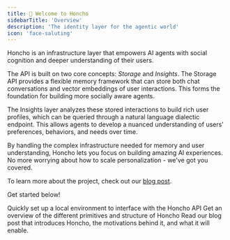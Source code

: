 ```yaml
---
title: 🫡 Welcome to Honcho
sidebarTitle: 'Overview'
description: 'The identity layer for the agentic world'
icon: 'face-saluting'
---
```


<Snippet file="overview-shields.mdx" />

Honcho is an infrastructure layer that empowers AI agents with social cognition and deeper understanding of their users.

The API is built on two core concepts: *Storage* and *Insights*. The Storage API provides a flexible memory framework that can store both chat conversations and vector embeddings of user interactions. This forms the foundation for building more socially aware agents.

The Insights layer analyzes these stored interactions to build rich user profiles, which can be queried through a natural language dialectic endpoint. This allows agents to develop a nuanced understanding of users' preferences, behaviors, and needs over time.

By handling the complex infrastructure needed for memory and user understanding, Honcho lets you focus on building amazing AI experiences. No more worrying about how to scale personalization - we've got you covered.

To learn more about the project, check out our [blog
post](https://blog.plasticlabs.ai/blog/A-Simple-Honcho-Primer).

Get started below!

<CardGroup cols={3}>
  <Card
    title="Quickstart"
    icon="bolt"
    href="/getting-started/quickstart"
  >
    Quickly set up a local environment to interface with the Honcho API
  </Card>
  <Card
    title="Architecture"
    icon="building"
    href="/getting-started/architecture"
  >
    Get an overview of the different primitives and structure of Honcho
  </Card>
  <Card
    title="Honcho Primer"
    icon="scroll"
    href="https://blog.plasticlabs.ai/blog/A-Simple-Honcho-Primer"
  >
    Read our blog post that introduces Honcho, the motivations behind it, and what it will enable.
  </Card>
</CardGroup>
